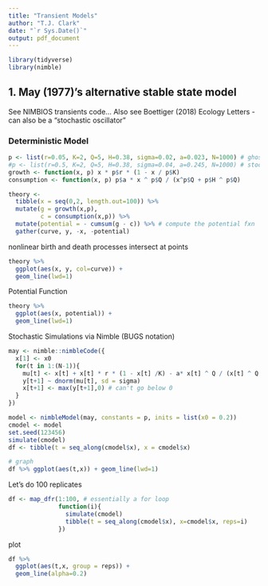 ```yaml
---
title: "Transient Models"
author: "T.J. Clark"
date: "`r Sys.Date()`"
output: pdf_document
---
```


```r
library(tidyverse)
library(nimble)
```

## 1. May (1977)'s alternative stable state model
See NIMBIOS transients code...
Also see Boettiger (2018) Ecology Letters - can also be a "stochastic oscillator"

### Deterministic Model
```r
p <- list(r=0.05, K=2, Q=5, H=0.38, sigma=0.02, a=0.023, N=1000) # ghost params values
#p <- list(r=0.5, K=2, Q=5, H=0.38, sigma=0.04, a=0.245, N=1000) # stochastic oscillator values
growth <- function(x, p) x * p$r * (1 - x / p$K)
consumption <- function(x, p) p$a * x ^ p$Q / (x^p$Q + p$H ^ p$Q)
```

```r
theory <- 
  tibble(x = seq(0,2, length.out=100)) %>%
  mutate(g = growth(x,p),
         c = consumption(x,p)) %>%
  mutate(potential = - cumsum(g - c)) %>% # compute the potential fxn
  gather(curve, y, -x, -potential)
```
nonlinear birth and death processes intersect at points
```r
theory %>%
  ggplot(aes(x, y, col=curve)) +
  geom_line(lwd=1)
```
Potential Function
```r
theory %>%
  ggplot(aes(x, potential)) +
  geom_line(lwd=1)
```

Stochastic Simulations via Nimble (BUGS notation)
```r
may <- nimble::nimbleCode({
  x[1] <- x0
  for(t in 1:(N-1)){
    mu[t] <- x[t] + x[t] * r * (1 - x[t] /K) - a* x[t] ^ Q / (x[t] ^ Q + H ^ Q)
    y[t+1] ~ dnorm(mu[t], sd = sigma)
    x[t+1] <- max(y[t+1],0) # can't go below 0
  }
})

model <- nimbleModel(may, constants = p, inits = list(x0 = 0.2))
cmodel <- model
set.seed(123456)
simulate(cmodel)
df <- tibble(t = seq_along(cmodel$x), x = cmodel$x)
```

```r
# graph
df %>% ggplot(aes(t,x)) + geom_line(lwd=1)
```
Let's do 100 replicates
```r
df <- map_dfr(1:100, # essentially a for loop
              function(i){
                simulate(cmodel)
                tibble(t = seq_along(cmodel$x), x=cmodel$x, reps=i)
              })
```

plot
```r
df %>%
  ggplot(aes(t,x, group = reps)) +
  geom_line(alpha=0.2)
```






